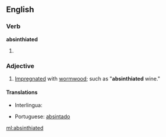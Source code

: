 ==English==

===Verb===
'''absinthiated'''
# {{past of|[[absinthiate]]}}

===Adjective===
{{en-adj}}

# [[impregnated|Impregnated]] with [[wormwood]]; such as "'''absinthiated''' wine."

====Translations====
{{trans-top|impregnated with wormwood}}
* Interlingua: {{t-|ia|absinthiate|xs=Interlingua}}
{{trans-mid}}
* Portuguese: [[absintado]]
{{trans-bottom}}

[[ml:absinthiated]]